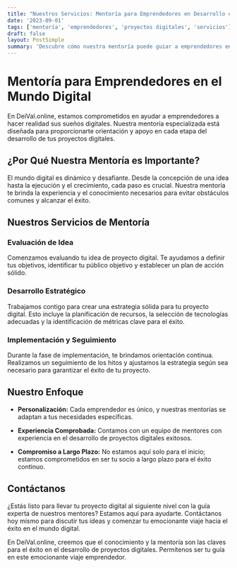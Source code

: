 ```yaml
---
title: "Nuestros Servicios: Mentoría para Emprendedores en Desarrollo de Proyectos Digitales"
date: '2023-09-01'
tags: ['mentoría', 'emprendedores', 'proyectos digitales', 'servicios']
draft: false
layout: PostSimple
summary: 'Descubre cómo nuestra mentoría puede guiar a emprendedores en el emocionante viaje de desarrollar proyectos digitales exitosos.'
---
```


# Mentoría para Emprendedores en el Mundo Digital

En DeiVal.online, estamos comprometidos en ayudar a emprendedores a hacer realidad sus sueños digitales. Nuestra mentoría especializada está diseñada para proporcionarte orientación y apoyo en cada etapa del desarrollo de tus proyectos digitales.

<TOCInline toc={props.toc} exclude="Mentoría para Emprendedores en el Mundo Digital" />

## ¿Por Qué Nuestra Mentoría es Importante?

El mundo digital es dinámico y desafiante. Desde la concepción de una idea hasta la ejecución y el crecimiento, cada paso es crucial. Nuestra mentoría te brinda la experiencia y el conocimiento necesarios para evitar obstáculos comunes y alcanzar el éxito.

## Nuestros Servicios de Mentoría

### Evaluación de Idea

Comenzamos evaluando tu idea de proyecto digital. Te ayudamos a definir tus objetivos, identificar tu público objetivo y establecer un plan de acción sólido.

### Desarrollo Estratégico

Trabajamos contigo para crear una estrategia sólida para tu proyecto digital. Esto incluye la planificación de recursos, la selección de tecnologías adecuadas y la identificación de métricas clave para el éxito.

### Implementación y Seguimiento

Durante la fase de implementación, te brindamos orientación continua. Realizamos un seguimiento de los hitos y ajustamos la estrategia según sea necesario para garantizar el éxito de tu proyecto.

## Nuestro Enfoque

- **Personalización:** Cada emprendedor es único, y nuestras mentorías se adaptan a tus necesidades específicas.

- **Experiencia Comprobada:** Contamos con un equipo de mentores con experiencia en el desarrollo de proyectos digitales exitosos.

- **Compromiso a Largo Plazo:** No estamos aquí solo para el inicio; estamos comprometidos en ser tu socio a largo plazo para el éxito continuo.

## Contáctanos

¿Estás listo para llevar tu proyecto digital al siguiente nivel con la guía experta de nuestros mentores? Estamos aquí para ayudarte. Contáctanos hoy mismo para discutir tus ideas y comenzar tu emocionante viaje hacia el éxito en el mundo digital.

En DeiVal.online, creemos que el conocimiento y la mentoría son las claves para el éxito en el desarrollo de proyectos digitales. Permítenos ser tu guía en este emocionante viaje emprendedor.
